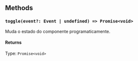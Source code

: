 
<Meta title='Components/Team/Question/Complementar' />

## Methods

### `toggle(event?: Event | undefined) => Promise<void>`

Muda o estado do componente programaticamente.

#### Returns

Type: `Promise<void>`
